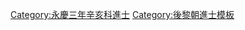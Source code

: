 {{Navbox
|name = 永慶三年辛亥科庭試進士榜
|title = [[後黎朝進士列表|永慶三年（1731年）辛亥科庭試進士榜]]
|titlestyle = background-color:#FFD700;
|image =
|style = width:100%;text-align:center; 
|groupstyle = text-align:center; background-color:#FFD700;
|liststyle = text-align:center;
|state = {{{state<includeonly>|collapsed</includeonly>}}}

|group1 = 第一甲<br>勅賜進士及第<br>共1名
|list1 = [[探花]]：'''[[杜輝琪]]'''

|group2 = 第二甲<br>勅賜進士出身<br>共3名
|list2 = [[陳名寧]] - [[阮儼|阮　儼]] - [[管廷油]]

|group3 = 第三甲<br>勅賜同進士出身<br>共8名
|list3 = [[阮伯璘]] - [[阮時亮]] - [[枚世準]] - [[枚名琮]] - [[陳名㝝]] - [[范元寧]] - [[陳黎轔]] - [[楊公澍]]

|belowstyle = text-align: center; background-color:#FFD700;
|below='''前一科：[[Template:保泰九年東閣科中格榜|保泰九年東閣科]]　'''·'''　後一科：[[Template:龍德二年癸丑科庭試進士榜|龍德二年癸丑科]]'''<br>'''同科進士：[[Template:永慶三年博舉科造士榜|永慶三年博舉科]]'''
}}
[[Category:永慶三年辛亥科進士]]
<noinclude>[[Category:永慶三年辛亥科進士| ]]
[[Category:後黎朝進士模板]]</noinclude>